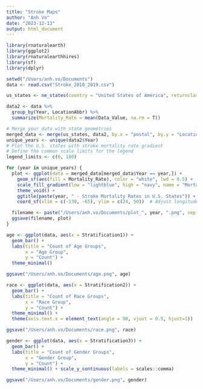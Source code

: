 ```yaml
---
title: "Stroke Maps"
author: "Anh Vo"
date: "2023-12-13"
output: html_document
---
```


```r
library(rnaturalearth)
library(ggplot2)
library(rnaturalearthhires)
library(sf)
library(dplyr)

setwd("/Users/anh.vo/Documents")
data <- read.csv("Stroke_2010_2019.csv")
```


```r
us_states <- ne_states(country = "United States of America", returnclass = "sf")

```

```r
data2 <- data %>%
  group_by(Year, LocationAbbr) %>%
  summarize(Mortality_Rate = mean(Data_Value, na.rm = T))
```


```r
# Merge your data with state geometries
merged_data <- merge(us_states, data2, by.x = "postal", by.y = "LocationAbbr")
unique_years <- unique(data2$Year)
# Plot the U.S. states with stroke mortality rate gradient
# Define the common scale limits for the legend
legend_limits <- c(0, 180)

for (year in unique_years) {
  plot <- ggplot(data = merged_data[merged_data$Year == year,]) +
    geom_sf(aes(fill = Mortality_Rate), color = "white", lwd = 0.5) +
    scale_fill_gradient(low = "lightblue", high = "navy", name = "Mortality Rate (per 100,000 people)", limits = legend_limits) +
    theme_void() +
    ggtitle(paste(year, " - Stroke Mortality Rates in U.S. States")) +
    coord_sf(xlim = c(-130, -65), ylim = c(24, 50))  # Adjust longitude and latitude limits

  filename <- paste("/Users/anh.vo/Documents/plot_", year, ".png", sep = "")
  ggsave(filename, plot)
}

```

```r
age <- ggplot(data, aes(x = Stratification1)) +
  geom_bar() +
  labs(title = "Count of Age Groups", 
       x = "Age Group", 
       y = "Count") +
  theme_minimal()

ggsave("/Users/anh.vo/Documents/age.png", age)
```

```r
race <- ggplot(data, aes(x = Stratification2)) +
  geom_bar() +
  labs(title = "Count of Race Groups", 
       x = "Race Group", 
       y = "Count") +
  theme_minimal() +
  theme(axis.text.x = element_text(angle = 90, vjust = 0.5, hjust=1))

ggsave("/Users/anh.vo/Documents/race.png", race)
```

```r
gender <- ggplot(data, aes(x = Stratification3)) +
  geom_bar() +
  labs(title = "Count of Gender Groups", 
       x = "Gender Group", 
       y = "Count") +
  theme_minimal() + scale_y_continuous(labels = scales::comma) 

ggsave("/Users/anh.vo/Documents/gender.png", gender)
```














